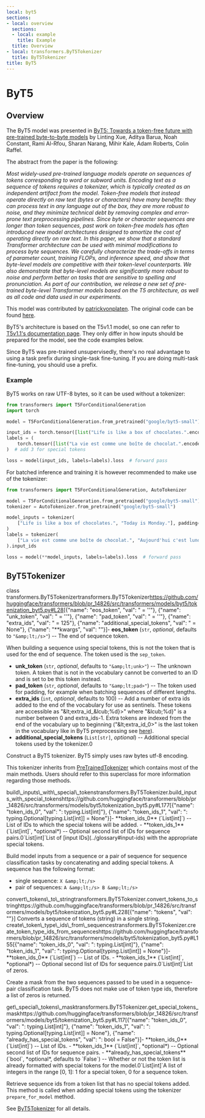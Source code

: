 ```yaml
---
local: byt5
sections:
- local: overview
  sections:
  - local: example
    title: Example
  title: Overview
- local: transformers.ByT5Tokenizer
  title: ByT5Tokenizer
title: ByT5
---
```

<script>
</script>
<!--Copyright 2021 The HuggingFace Team. All rights reserved.

Licensed under the Apache License, Version 2.0 (the "License"); you may not use this file except in compliance with
the License. You may obtain a copy of the License at

http://www.apache.org/licenses/LICENSE-2.0

Unless required by applicable law or agreed to in writing, software distributed under the License is distributed on
an "AS IS" BASIS, WITHOUT WARRANTIES OR CONDITIONS OF ANY KIND, either express or implied. See the License for the
specific language governing permissions and limitations under the License.
-->

<h1 id="byt5">ByT5</h1>

<h2 id="overview">Overview</h2>

The ByT5 model was presented in [ByT5: Towards a token-free future with pre-trained byte-to-byte models](https://arxiv.org/abs/2105.13626) by Linting Xue, Aditya Barua, Noah Constant, Rami Al-Rfou, Sharan Narang, Mihir
Kale, Adam Roberts, Colin Raffel.

The abstract from the paper is the following:

*Most widely-used pre-trained language models operate on sequences of tokens corresponding to word or subword units.
Encoding text as a sequence of tokens requires a tokenizer, which is typically created as an independent artifact from
the model. Token-free models that instead operate directly on raw text (bytes or characters) have many benefits: they
can process text in any language out of the box, they are more robust to noise, and they minimize technical debt by
removing complex and error-prone text preprocessing pipelines. Since byte or character sequences are longer than token
sequences, past work on token-free models has often introduced new model architectures designed to amortize the cost of
operating directly on raw text. In this paper, we show that a standard Transformer architecture can be used with
minimal modifications to process byte sequences. We carefully characterize the trade-offs in terms of parameter count,
training FLOPs, and inference speed, and show that byte-level models are competitive with their token-level
counterparts. We also demonstrate that byte-level models are significantly more robust to noise and perform better on
tasks that are sensitive to spelling and pronunciation. As part of our contribution, we release a new set of
pre-trained byte-level Transformer models based on the T5 architecture, as well as all code and data used in our
experiments.*

This model was contributed by [patrickvonplaten](https://huggingface.co/patrickvonplaten). The original code can be
found [here](https://github.com/google-research/byt5).

ByT5's architecture is based on the T5v1.1 model, so one can refer to [T5v1.1's documentation page](t5v1.1). They
only differ in how inputs should be prepared for the model, see the code examples below.

Since ByT5 was pre-trained unsupervisedly, there's no real advantage to using a task prefix during single-task
fine-tuning. If you are doing multi-task fine-tuning, you should use a prefix.


<h3 id="example">Example</h3>

ByT5 works on raw UTF-8 bytes, so it can be used without a tokenizer:

```python
from transformers import T5ForConditionalGeneration
import torch

model = T5ForConditionalGeneration.from_pretrained("google/byt5-small")

input_ids = torch.tensor([list("Life is like a box of chocolates.".encode("utf-8"))]) + 3  # add 3 for special tokens
labels = (
    torch.tensor([list("La vie est comme une boîte de chocolat.".encode("utf-8"))]) + 3
)  # add 3 for special tokens

loss = model(input_ids, labels=labels).loss  # forward pass
```

For batched inference and training it is however recommended to make use of the tokenizer:

```python
from transformers import T5ForConditionalGeneration, AutoTokenizer

model = T5ForConditionalGeneration.from_pretrained("google/byt5-small")
tokenizer = AutoTokenizer.from_pretrained("google/byt5-small")

model_inputs = tokenizer(
    ["Life is like a box of chocolates.", "Today is Monday."], padding="longest", return_tensors="pt"
)
labels = tokenizer(
    ["La vie est comme une boîte de chocolat.", "Aujourd'hui c'est lundi."], padding="longest", return_tensors="pt"
).input_ids

loss = model(**model_inputs, labels=labels).loss  # forward pass
```

<h2 id="transformers.ByT5Tokenizer">ByT5Tokenizer</h2>

<div class="docstring">

<docstring><name>class transformers.ByT5Tokenizer</name><anchor>transformers.ByT5Tokenizer</anchor><source>https://github.com/huggingface/transformers/blob/pr_14826/src/transformers/models/byt5/tokenization_byt5.py#L28</source><parameters>[{"name": "eos_token", "val": " = '</s>'"}, {"name": "unk_token", "val": " = '<unk>'"}, {"name": "pad_token", "val": " = '<pad>'"}, {"name": "extra_ids", "val": " = 125"}, {"name": "additional_special_tokens", "val": " = None"}, {"name": "**kwargs", "val": ""}]</parameters><paramsdesc>- **eos_token** (`str`, *optional*, defaults to `"&amp;lt;/s>"`) --
  The end of sequence token.

  <Tip>

  When building a sequence using special tokens, this is not the token that is used for the end of sequence.
  The token used is the `sep_token`.

  </Tip>

- **unk_token** (`str`, *optional*, defaults to `"&amp;lt;unk>"`) --
  The unknown token. A token that is not in the vocabulary cannot be converted to an ID and is set to be this
  token instead.
- **pad_token** (`str`, *optional*, defaults to `"&amp;lt;pad>"`) --
  The token used for padding, for example when batching sequences of different lengths.
- **extra_ids** (`int`, *optional*, defaults to 100) --
  Add a number of extra ids added to the end of the vocabulary for use as sentinels. These tokens are
  accessible as "&amp;lt;extra_id_&amp;lcub;%d}>" where "&amp;lcub;%d}" is a number between 0 and extra_ids-1. Extra tokens are
  indexed from the end of the vocabulary up to beginning ("&amp;lt;extra_id_0>" is the last token in the vocabulary
  like in ByT5 preprocessing see
  [here](https://github.com/google-research/text-to-text-transfer-transformer/blob/9fd7b14a769417be33bc6c850f9598764913c833/t5/data/preprocessors.py#L2117)).
- **additional_special_tokens** (`List[str]`, *optional*) --
  Additional special tokens used by the tokenizer.</paramsdesc><paramgroups>0</paramgroups></docstring>

Construct a ByT5 tokenizer. ByT5 simply uses raw bytes utf-8 encoding.

This tokenizer inherits from [PreTrainedTokenizer](/docs/transformers/pr_14826/en/main_classes/tokenizer#transformers.PreTrainedTokenizer) which contains most of the main methods. Users should refer to
this superclass for more information regarding those methods.





<div class="docstring">
<docstring><name>build\_inputs\_with\_special\_tokens</name><anchor>transformers.ByT5Tokenizer.build_inputs_with_special_tokens</anchor><source>https://github.com/huggingface/transformers/blob/pr_14826/src/transformers/models/byt5/tokenization_byt5.py#L177</source><parameters>[{"name": "token_ids_0", "val": ": typing.List[int]"}, {"name": "token_ids_1", "val": ": typing.Optional[typing.List[int]] = None"}]</parameters><paramsdesc>- **token_ids_0** (`List[int]`) --
  List of IDs to which the special tokens will be added.
- **token_ids_1** (`List[int]`, *optional*) --
  Optional second list of IDs for sequence pairs.</paramsdesc><paramgroups>0</paramgroups><rettype>`List[int]`</rettype><retdesc>List of [input IDs](../glossary#input-ids) with the appropriate special tokens.</retdesc></docstring>

Build model inputs from a sequence or a pair of sequence for sequence classification tasks by concatenating and
adding special tokens. A sequence has the following format:

- single sequence: `X &amp;lt;/s>`
- pair of sequences: `A &amp;lt;/s> B &amp;lt;/s>`








</div>
<div class="docstring">
<docstring><name>convert\_tokens\_to\_string</name><anchor>transformers.ByT5Tokenizer.convert_tokens_to_string</anchor><source>https://github.com/huggingface/transformers/blob/pr_14826/src/transformers/models/byt5/tokenization_byt5.py#L228</source><parameters>[{"name": "tokens", "val": ""}]</parameters></docstring>
Converts a sequence of tokens (string) in a single string.

</div>
<div class="docstring">
<docstring><name>create\_token\_type\_ids\_from\_sequences</name><anchor>transformers.ByT5Tokenizer.create_token_type_ids_from_sequences</anchor><source>https://github.com/huggingface/transformers/blob/pr_14826/src/transformers/models/byt5/tokenization_byt5.py#L155</source><parameters>[{"name": "token_ids_0", "val": ": typing.List[int]"}, {"name": "token_ids_1", "val": ": typing.Optional[typing.List[int]] = None"}]</parameters><paramsdesc>- **token_ids_0** (`List[int]`) --
  List of IDs.
- **token_ids_1** (`List[int]`, *optional*) --
  Optional second list of IDs for sequence pairs.</paramsdesc><paramgroups>0</paramgroups><rettype>`List[int]`</rettype><retdesc>List of zeros.</retdesc></docstring>

Create a mask from the two sequences passed to be used in a sequence-pair classification task. ByT5 does not
make use of token type ids, therefore a list of zeros is returned.








</div>
<div class="docstring">
<docstring><name>get\_special\_tokens\_mask</name><anchor>transformers.ByT5Tokenizer.get_special_tokens_mask</anchor><source>https://github.com/huggingface/transformers/blob/pr_14826/src/transformers/models/byt5/tokenization_byt5.py#L117</source><parameters>[{"name": "token_ids_0", "val": ": typing.List[int]"}, {"name": "token_ids_1", "val": ": typing.Optional[typing.List[int]] = None"}, {"name": "already_has_special_tokens", "val": ": bool = False"}]</parameters><paramsdesc>- **token_ids_0** (`List[int]`) --
  List of IDs.
- **token_ids_1** (`List[int]`, *optional*) --
  Optional second list of IDs for sequence pairs.
- **already_has_special_tokens** (`bool`, *optional*, defaults to `False`) --
  Whether or not the token list is already formatted with special tokens for the model.</paramsdesc><paramgroups>0</paramgroups><rettype>`List[int]`</rettype><retdesc>A list of integers in the range [0, 1]: 1 for a special token, 0 for a sequence token.</retdesc></docstring>

Retrieve sequence ids from a token list that has no special tokens added. This method is called when adding
special tokens using the tokenizer `prepare_for_model` method.








</div></div>

See [ByT5Tokenizer](/docs/transformers/pr_14826/en/model_doc/byt5#transformers.ByT5Tokenizer) for all details.
